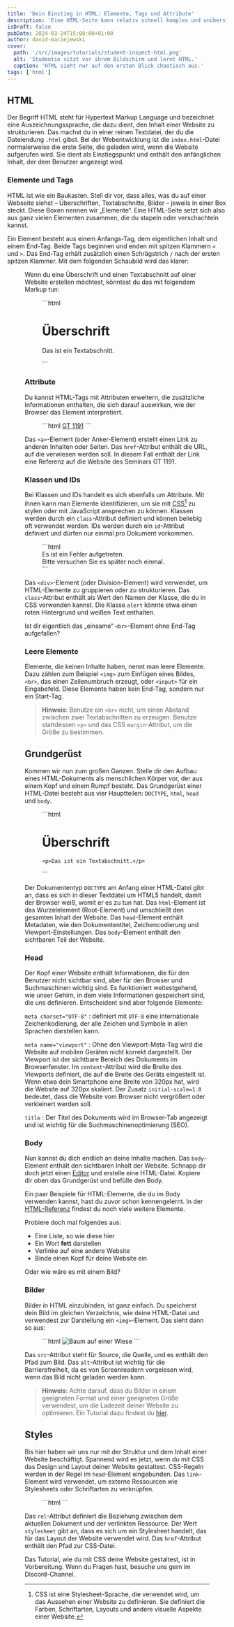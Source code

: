 ```yaml
---
title: 'Dein Einstieg in HTML: Elemente, Tags und Attribute'
description: 'Eine HTML-Seite kann relativ schnell komplex und unübersichtlich werden. Mit diesem Tutorial behältst du den Überblick und hast das Markup im Griff.'
isDraft: false
pubDate: 2024-03-24T15:08:00+01:00
author: david-maciejewski
cover:
  path: '/src/images/tutorials/student-inspect-html.png'
  alt: 'Studentin sitzt vor ihrem Bildschirm und lernt HTML.'
  caption: 'HTML sieht nur auf den ersten Blick chaotisch aus.'
tags: ['html']
---
```



## HTML

Der Begriff HTML steht für Hypertext Markup Language und bezeichnet eine Auszeichnungssprache, die dazu dient, den Inhalt einer Website zu strukturieren. Das machst du in einer reinen Textdatei, der du die Dateiendung `.html` gibst. Bei der Webentwicklung ist die `index.html`-Datei normalerweise die erste Seite, die geladen wird, wenn die Website aufgerufen wird. Sie dient als Einstiegspunkt und enthält den anfänglichen Inhalt, der dem Benutzer angezeigt wird.

### Elemente und Tags

HTML ist wie ein Baukasten. Stell dir vor, dass alles, was du auf einer Webseite siehst – Überschriften, Textabschnitte, Bilder – jeweils in einer Box steckt. Diese Boxen nennen wir „Elemente“. Eine HTML-Seite setzt sich also aus ganz vielen Elementen zusammen, die du stapeln oder verschachteln kannst.

Ein Element besteht aus einem Anfangs-Tag, dem eigentlichen Inhalt und einem End-Tag. Beide Tags beginnen und enden mit spitzen Klammern `<` und `>`. Das End-Tag erhält zusätzlich einen Schrägstrich `/` nach der ersten spitzen Klammer. Mit dem folgenden Schaubild wird das klarer:

<Figure imagePath="/src/images/tutorials/html-element.png" imageFormat="png" caption="Die Anatomie eines HTML-Elements" alt="Schaubild eines HTML-Elements" />

Wenn du eine Überschrift und einen Textabschnitt auf einer Website erstellen möchtest, könntest du das mit folgendem Markup tun:

<Figure>
  ```html
  <h1>Überschrift</h1>

  <p>Das ist ein Textabschnitt.</p>
  ```
</Figure>

### Attribute

Du kannst HTML-Tags mit Attributen erweitern, die zusätzliche Informationen enthalten, die sich darauf auswirken, wie der Browser das Element interpretiert.

<Figure>
  ```html
  <a href="https://hawk-gt1191.de">GT 1191</a>
  ```
</Figure>

Das `<a>`-Element (oder Anker-Element) erstellt einen Link zu anderen Inhalten oder Seiten. Das `href`-Attribut enthält die URL, auf die verwiesen werden soll. In diesem Fall enthält der Link eine Referenz auf die Website des Seminars GT 1191.

### Klassen und IDs

Bei Klassen und IDs handelt es sich ebenfalls um Attribute. Mit ihnen kann man Elemente identifizieren, um sie mit <abbr title='Cascading Stylesheets'>CSS</abbr>[^1] zu stylen oder mit JavaScript ansprechen zu können. Klassen werden durch ein `class`-Attribut definiert und können beliebig oft verwendet werden. IDs werden durch ein `id`-Attribut definiert und dürfen nur einmal pro Dokument vorkommen.

<Figure>
  ```html
  <div class="alert">
    Es ist ein Fehler aufgetreten.<br>
    Bitte versuchen Sie es später noch einmal.
  </div>
  ```
</Figure>

Das `<div>`-Element (oder Division-Element) wird verwendet, um HTML-Elemente zu gruppieren oder zu strukturieren. Das `class`-Attribut enthält als Wert den Namen der Klasse, die du in CSS verwenden kannst. Die Klasse `alert` könnte etwa einen roten Hintergrund und weißen Text enthalten.

Ist dir eigentlich das „einsame“ `<br>`-Element ohne End-Tag aufgefallen?

### Leere Elemente

Elemente, die keinen Inhalte haben, nennt man leere Elemente. Dazu zählen zum Beispiel `<img>` zum Einfügen eines Bildes, `<br>`, das einen Zeilenumbruch erzeugt, oder `<input>` für ein Eingabefeld. Diese Elemente haben kein End-Tag, sondern nur ein Start-Tag.

> **Hinweis**: Benutze ein `<br>` nicht, um einen Abstand zwischen zwei Textabschnitten zu erzeugen. Benutze stattdessen `<p>` und das CSS `margin`-Attribut, um die Größe zu bestimmen.

## Grundgerüst

Kommen wir nun zum großen Ganzen. Stelle dir den Aufbau eines HTML-Dokuments als menschlichen Körper vor, der aus einem Kopf und einem Rumpf besteht. Das Grundgerüst einer HTML-Datei besteht aus vier Hauptteilen: `DOCTYPE`, `html`, `head` und `body`.

<Figure caption="Das Grundgerüst einer HTML-Datei">
  ```html
  <!DOCTYPE html>
  <html lang="de">
  <head>
    <meta charset="UTF-8">
    <meta name="viewport" content="width=device-width, initial-scale=1.0">
    <title>Dokumententitel</title>
  </head>
  <body>
    <h1>Überschrift</h1>

    <p>Das ist ein Textabschnitt.</p>
  </body>
  </html>
  ```
</Figure>

Der Dokumententyp `DOCTYPE` am Anfang einer HTML-Datei gibt an, dass es sich in dieser Textdatei um HTML5 handelt, damit der Browser weiß, womit er es zu tun hat. Das `html`-Element ist das Wurzelelement (Root-Element) und umschließt den gesamten Inhalt der Website. Das `head`-Element enthält Metadaten, wie den Dokumententitel, Zeichencodierung und Viewport-Einstellungen. Das `body`-Element enthält den sichtbaren Teil der Website.

### Head

Der Kopf einer Website enthält Informationen, die für den Benutzer nicht sichtbar sind, aber für den Browser und Suchmaschinen wichtig sind. Es funktioniert weitestgehend, wie unser Gehirn, in dem viele Informationen gespeichert sind, die uns definieren. Entscheident sind aber folgende Elemente:

`meta charset="UTF-8"`
: definiert mit `UTF-8` eine internationale Zeichenkodierung, der alle Zeichen und Symbole in allen Sprachen darstellen kann.

`meta name="viewport"`
: Ohne den Viewport-Meta-Tag wird die Website auf mobilen Geräten nicht korrekt dargestellt. Der Viewport ist der sichtbare Bereich des Dokuments im Browserfenster. Im `content`-Attribut wird die Breite des Viewports definiert, die auf die Breite des Geräts eingestellt ist. Wenn etwa dein Smartphone eine Breite von 320px hat, wird die Website auf 320px skaliert. Der Zusatz `initial-scale=1.0` bedeutet, dass die Website vom Browser nicht vergrößert oder verkleinert werden soll.

`title`
: Der Titel des Dokuments wird im Browser-Tab angezeigt und ist wichtig für die Suchmaschinenoptimierung (SEO).

### Body

Nun kannst du dich endlich an deine Inhalte machen. Das `body`-Element enthält den sichtbaren Inhalt der Website. Schnapp dir doch jetzt einen [Editor](/dokumentation#ide) und erstelle eine HTML-Datei. Kopiere dir oben das Grundgerüst und befülle den Body.

Ein paar Beispiele für HTML-Elemente, die du im Body verwenden kannst, hast du zuvor schon kennengelernt. In der [HTML-Referenz](/dokumentation#referenz) findest du noch viele weitere Elemente.

Probiere doch mal folgendes aus:

- Eine Liste, so wie diese hier
- Ein Wort **fett** darstellen
- Verlinke auf eine andere Website
- Binde einen Kopf für deine Website ein

Oder wie wäre es mit einem Bild?

### Bilder

Bilder in HTML einzubinden, ist ganz einfach. Du speicherst dein Bild im gleichen Verzeichnis, wie deine HTML-Datei und verwendest zur Darstellung ein `<img>`-Element. Das sieht dann so aus:

<Figure>
  ```html
  <img src="baum.jpg" alt="Baum auf einer Wiese">
  ```
</Figure>

Das `src`-Attribut steht für Source, die Quelle, und es enthält den Pfad zum Bild. Das `alt`-Attribut ist wichtig für die Barrierefreiheit, da es von Screenreadern vorgelesen wird, wenn das Bild nicht geladen werden kann.

> **Hinweis**: Achte darauf, dass du Bilder in einem geeigneten Format und einer geeigneten Größe verwendest, um die Ladezeit deiner Website zu optimieren. Ein Tutorial dazu findest du [hier](/tutorials/art-direction-im-kreditantragsprozess).

## Styles

Bis hier haben wir uns nur mit der Struktur und dem Inhalt einer Website beschäftigt. Spannend wird es jetzt, wenn du mit CSS das Design und Layout deiner Website gestaltest. CSS-Regeln werden in der Regel im `head`-Element eingebunden. Das `link`-Element wird verwendet, um externe Ressourcen wie Stylesheets oder Schriftarten zu verknüpfen.

<Figure caption="Einbindung einer CSS-Datei">
  ```html
  <link rel="stylesheet" href="styles.css">
  ```
</Figure>

Das `rel`-Attribut definiert die Beziehung zwischen dem aktuellen Dokument und der verlinkten Ressource. Der Wert `stylesheet` gibt an, dass es sich um ein Stylesheet handelt, das für das Layout der Website verwendet wird. Das `href`-Attribut enthält den Pfad zur CSS-Datei.

Das Tutorial, wie du mit CSS deine Website gestaltest, ist in Vorbereitung. Wenn du Fragen hast, besuche uns gern im <Link href={SITE_CONST.links.discord}>Discord-Channel</Link>.

[^1]: CSS ist eine Stylesheet-Sprache, die verwendet wird, um das Aussehen einer Website zu definieren. Sie definiert die Farben, Schriftarten, Layouts und andere visuelle Aspekte einer Website.

